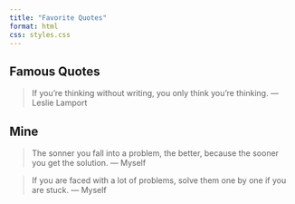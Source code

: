 ```yaml
---
title: "Favorite Quotes"
format: html
css: styles.css
---
```


## Famous Quotes

> If you're thinking without writing, you only think you're thinking.
> --- Leslie Lamport

## Mine

> The sonner you fall into a problem, the better, because the sooner you get the solution.
> --- Myself

> If you are faced with a lot of problems, solve them one by one if you are stuck.
> --- Myself
